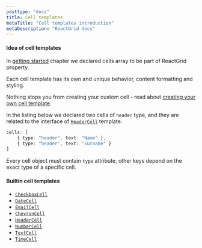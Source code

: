 ```yaml
---
posttype: "docs"
title: Cell templates
metaTitle: "Cell templates introduction"
metaDescription: "ReactGrid docs"
---
```


#### Idea of cell templates

In [getting started](/docs/3.1/1-getting-started/) chapter we declared cells array to be part of ReactGrid property.

Each cell template has its own and unique behavior, content formatting and styling.

Nothing stops you from creating your custom cell - read about [creating your own cell template](/docs/3.1/5-create-your-own-cell-template/). 

In the listing below we declared two cells of `header` type, and they are related to the interface of [`HeaderCell`](/docs/3.1/4-cell-templates/6-HeaderCell/) 
template.

```ts
cells: [
    { type: "header", text: "Name" },
    { type: "header", text: "Surname" }
]
```

Every cell object must contain `type` attribute, other keys depend on the exact type of a specific cell.

#### Builtin cell templates

* [`CheckboxCell`](/docs/3.1/4-cell-templates/2-CheckboxCell/)
* [`DateCell`](/docs/3.1/4-cell-templates/3-DateCell/)
* [`EmailCell`](/docs/3.1/4-cell-templates/4-EmailCell/)
* [`ChevronCell`](/docs/3.1/4-cell-templates/5-ChevronCell/)
* [`HeaderCell`](/docs/3.1/4-cell-templates/6-HeaderCell/)
* [`NumberCell`](/docs/3.1/4-cell-templates/7-NumberCell/)
* [`TextCell`](/docs/3.1/4-cell-templates/8-TextCell/)
* [`TimeCell`](/docs/3.1/4-cell-templates/9-TimeCell/)